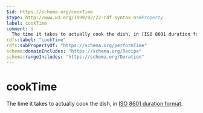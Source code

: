 ```yaml
---
$id: https://schema.org/cookTime
$type: http://www.w3.org/1999/02/22-rdf-syntax-ns#Property
label: cookTime
comment: |
  The time it takes to actually cook the dish, in [ISO 8601 duration format](http://en.wikipedia.org/wiki/ISO_8601).
rdfs:label: "cookTime"
rdfs:subPropertyOf: "https://schema.org/performTime"
schema:domainIncludes: "https://schema.org/Recipe"
schema:rangeIncludes: "https://schema.org/Duration"
---
```


# cookTime

The time it takes to actually cook the dish, in [ISO 8601 duration format](http://en.wikipedia.org/wiki/ISO_8601).

